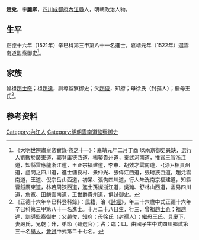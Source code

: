 {{明清人物信息框
| 姓名 = 趙兌
| 原名 =
| 圖片名稱= 
| 圖片大小 =
| 圖片說明 = 
| 最高職務 =
| 國家 = 大明 
| 爵位 =
| 籍貫 = [[四川|四川]][[成都府|成都府]][[內江縣|內江縣]]
| 族裔 = 
| 字號 = 字麗卿
| 諡號 =
| 出生日期 = 十月二十八日
| 出生地點 = 
| 逝世日期 = 卒年不詳 
| 逝世地點 =
| 墓葬 =
| 配偶 = 嚴氏
| 親屬 = 父[[趙俊_(弘治進士)|趙俊]]，母徐氏（封孺人），繼母王氏
| 出身 =
* 正德十六年辛巳科同進士出身
| 經歷 =
| 著作 =  
}}
'''趙兌'''{{BD|1486年||？年||}}，字'''麗卿'''，[[四川|四川]][[成都府|成都府]][[內江縣|內江縣]]人，明朝政治人物。

==生平==
正德十六年（1521年）辛巳科第三甲第八十一名進士。嘉靖元年（1522年）選雲南道監察御史<ref>《大明世宗肅皇帝實錄·卷之十一》：嘉靖元年二月丁酉 以兩京御史員缺，選行人劉黻於廣東道，郭登庸狹西道，楊鏊貴州道，秦武河南道，推官王官浙江道，知縣雷應龍浙江道，王正宗福建道，李東、胡效才雲南道，-{涂}-相貴州道，盧問之四川道，進士儲良材、景仲光、張偉江西道，張珩狹西道，趙兌雲南道，王道、倪宗岳山西道，初杲、張恂四川道，行人朱洸南京福建道，知縣曹鎡廣東道，林若周狹西道，進士孫燦浙江道，吳瀚、舒林山西道，孟易四川道，詹寬、田麟雲南道，王世爵貴州道，俱試御史。</ref>。

==家族==
曾祖[[趙士奇|趙士奇]]；祖[[趙達|趙達]]，訓導監察御史；父[[趙俊_(弘治進士)|趙俊]]，知府；母徐氏（封孺人）；繼母王氏<ref>《正德十六年辛巳科登科錄》：民籍，治《[[詩經|詩經]]》，年三十六歲中式正德十六年辛巳科第三甲第八十一名進士。十月二十八日生，行三，曾祖[[趙士奇|趙士奇]]；祖[[趙達|趙達]]，訓導監察御史；父[[趙俊_(弘治進士)|趙俊]]，知府；母徐氏（封孺人）；繼母王氏。[[具慶下|具慶下]]，妻嚴氏，兄乾；升，弟節（聽選官）；占；臨；□。由國子生中式四川鄉試第三十名[[舉人|舉人]]，[[會試|會試]]中式第二十七名。</ref>。

== 参考资料 ==
{{reflist}}

{{正德十六年辛巳科殿试金榜}}

{{Authority control}}

{{DEFAULTSORT:Zhao趙}}
[[Category:內江人|Category:內江人]]
[[Category:明朝雲南道監察御史|Category:明朝雲南道監察御史]]


{{明朝人物小作品}}
